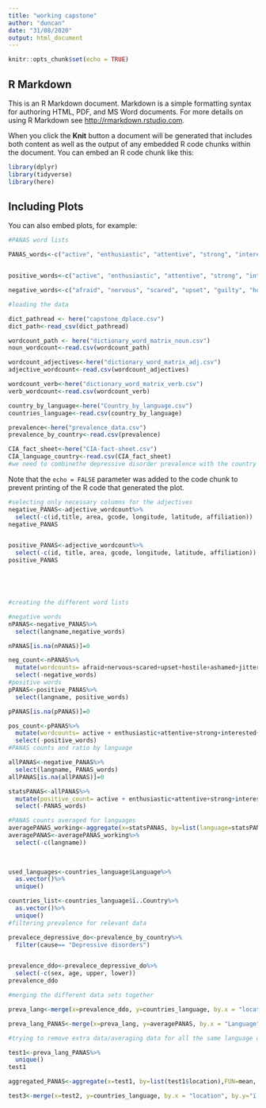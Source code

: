---
title: "working capstone"
author: "duncan"
date: "31/08/2020"
output: html_document
---

```{r setup, include=FALSE}
knitr::opts_chunk$set(echo = TRUE)
```

## R Markdown

This is an R Markdown document. Markdown is a simple formatting syntax for authoring HTML, PDF, and MS Word documents. For more details on using R Markdown see <http://rmarkdown.rstudio.com>.

When you click the **Knit** button a document will be generated that includes both content as well as the output of any embedded R code chunks within the document. You can embed an R code chunk like this:

```{r cars}
library(dplyr)
library(tidyverse)
library(here)
```

## Including Plots

You can also embed plots, for example:

```{r pressure, echo=FALSE}
#PANAS word lists

PANAS_words<-c("active", "enthusiastic", "attentive", "strong", "interested", "alert", "proud", "excited", "afraid", "nervous", "scared", "upset", "guilty", "hostile", "ashamed", "jittery", "irritable", "distressed")


positive_words<-c("active", "enthusiastic", "attentive", "strong", "interested", "alert", "proud", "excited")

negative_words<-c("afraid", "nervous", "scared", "upset", "guilty", "hostile", "ashamed", "jittery", "irritable", "distressed")

#loading the data

dict_pathread <- here("capstone_dplace.csv")  
dict_path<-read_csv(dict_pathread)

wordcount_path <- here("dictionary_word_matrix_noun.csv")  
noun_wordcount<-read.csv(wordcount_path)

wordcount_adjectives<-here("dictionary_word_matrix_adj.csv")
adjective_wordcount<-read.csv(wordcount_adjectives)

wordcount_verb<-here("dictionary_word_matrix_verb.csv")
verb_wordcount<-read.csv(wordcount_verb)

country_by_language<-here("Country_by_language.csv")
countries_language<-read.csv(country_by_language)

prevalence<-here("prevalence_data.csv")
prevalence_by_country<-read.csv(prevalence)

CIA_fact_sheet<-here("CIA-fact-sheet.csv")
CIA_language_country<-read.csv(CIA_fact_sheet)
#we need to combinethe depressive disorder prevalence with the country data, the languages data,and then the languages with the words and the words with the PANAS and the PANAS with the total word country
```

Note that the `echo = FALSE` parameter was added to the code chunk to prevent printing of the R code that generated the plot.

```{r pressure, echo=FALSE}
#selecting only necessary columns for the adjectives
negative_PANAS<-adjective_wordcount%>%
  select(-c(id,title, area, gcode, longitude, latitude, affiliation))
negative_PANAS


positive_PANAS<-adjective_wordcount%>%
  select(-c(id, title, area, gcode, longitude, latitude, affiliation))
positive_PANAS






```

```{r pressure, echo=FALSE}
#creating the different word lists

#negative words
nPANAS<-negative_PANAS%>%
  select(langname,negative_words)

nPANAS[is.na(nPANAS)]=0

neg_count<-nPANAS%>%
  mutate(wordcounts= afraid+nervous+scared+upset+hostile+ashamed+jittery+irritable+ distressed)%>%
  select(-negative_words)
#positive words
pPANAS<-positive_PANAS%>%
  select(langname, positive_words)

pPANAS[is.na(pPANAS)]=0

pos_count<-pPANAS%>%
  mutate(wordcounts= active + enthusiastic+attentive+strong+interested+alert+proud+excited)%>%
  select(-positive_words)
#PANAS counts and ratio by language

allPANAS<-negative_PANAS%>%
  select(langname, PANAS_words)
allPANAS[is.na(allPANAS)]=0

statsPANAS<-allPANAS%>%
  mutate(positive_count= active + enthusiastic+attentive+strong+interested+alert+proud+excited, negative_count=afraid+nervous+scared+upset+hostile+ashamed+jittery+irritable+ distressed, ratio_pos_over_neg=positive_count/negative_count)%>%
  select(-PANAS_words)

#PANAS counts averaged for languages
averagePANAS_working<-aggregate(x=statsPANAS, by=list(language=statsPANAS$langname), FUN=mean, drop=FALSE)
averagePANAS<-averagePANAS_working%>%
  select(-c(langname))
  
  

```

```{r pressure, echo=FALSE}
used_languages<-countries_language$Language%>%
  as.vector()%>%
  unique()

countries_list<-countries_language$ï..Country%>%
  as.vector()%>%
  unique()
#filtering prevalence for relevant data

prevalece_depressive_do<-prevalence_by_country%>%
  filter(cause== "Depressive disorders")


prevalence_ddo<-prevalece_depressive_do%>%
  select(-c(sex, age, upper, lower))
prevalence_ddo

#merging the different data sets together

preva_lang<-merge(x=prevalence_ddo, y=countries_language, by.x = "location", by.y="ï..Country")

preva_lang_PANAS<-merge(x=preva_lang, y=averagePANAS, by.x = "Language", by.y="language")

#trying to remove extra data/averaging data for all the same language dictionaries but unsuccesfully

test1<-preva_lang_PANAS%>%
  unique()
test1

aggregated_PANAS<-aggregate(x=test1, by=list(test1$location),FUN=mean, drop=FALSE)

test3<-merge(x=test2, y=countries_language, by.x = "location", by.y="ï..Country")
  
```